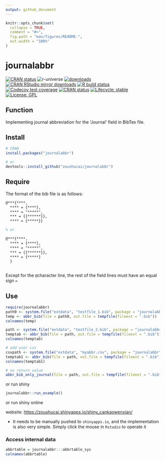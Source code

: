 ```yaml
---
output: github_document
---
```


<!-- README.md is generated from README.Rmd. Please edit that file -->

```r
knitr::opts_chunk$set(
  collapse = TRUE,
  comment = "#>",
  fig.path = "man/figures/README-",
  out.width = "100%"
)
```


# journalabbr 

<!-- badges: start -->
[![CRAN status](https://www.r-pkg.org/badges/version/journalabbr)](https://CRAN.R-project.org/package=journalabbr)
![r-universe](https://fastverse.r-universe.dev/badges/journalabbr)
[![downloads](http://cranlogs.r-pkg.org/badges/grand-total/journalabbr?color=blue)](https://cran.r-project.org/package=journalabbr)
[![CRAN RStudio mirror downloads](https://cranlogs.r-pkg.org/badges/last-month/journalabbr?color=blue)](https://github.com/zoushucai/journalabbr)
[![R build status](https://github.com/zoushucai/journalabbr/workflows/R-CMD-check/badge.svg)](https://github.com/zoushucai/journalabbr/actions)
[![Codecov test coverage](https://codecov.io/gh/zoushucai/journalabbr/branch/master/graph/badge.svg)](https://app.codecov.io/gh/zoushucai/journalabbr?branch=main)
[![CRAN status](https://www.r-pkg.org/badges/version/journalabbr)](https://CRAN.R-project.org/package=journalabbr)
[![Lifecycle: stable](https://img.shields.io/badge/lifecycle-stable-brightgreen.svg)](https://lifecycle.r-lib.org/articles/stages.html#stable)
[![License: GPL](https://img.shields.io/badge/license-GPL-blue.svg)](https://cran.r-project.org/web/licenses/GPL)
<!-- badges: end -->

## Function

Implementing journal abbreviation for the 'Journal' field in BibTex file.

## Install

```r
# CRAN
install.packages("journalabbr")

# or 
devtools::install_github("zoushucai/journalabbr")
```

## Require

The format of the bib file is as follows:

``` latex
@***{****,
  **** = {****},
  **** = "*****",
  *** = {{******}},
  **** = {*****}}

% or

@***{****,
  **** = {****},
  **** = "*****",
  *** = {{******}},
  **** = {*****}
  }
  
```

Except for the `@`character line, the rest of the field lines must have an equal sign `=`

## Use

```r
require(journalabbr)
path0 <- system.file("extdata", "testfile_1.bib", package = "journalabbr", mustWork = TRUE)
temp <- abbr_bib(file = path0, out.file = tempfile(fileext = ".bib"))
colnames(temp)

path <- system.file("extdata", "testfile_2.bib", package = "journalabbr", mustWork = TRUE)
temptab <- abbr_bib(file = path, out.file = tempfile(fileext = ".bib"))
colnames(temptab)

# add user csv
csvpath <- system.file("extdata", "myabbr.csv", package = "journalabbr", mustWork = TRUE)
temptab1 <- abbr_bib(file = path, out.file = tempfile(fileext = ".bib"), user.csv = csvpath)
colnames(temptab1)

# no return value
abbr_bib_only_journal(file = path, out.file = tempfile(fileext = ".bib"), user.csv = csvpath)

```

or run shiny 

```r
journalabbr::run_example()
```

or run shiny online

website: [https://zoushucai.shinyapps.io/shiny_cankaowenxian/](https://zoushucai.shinyapps.io/shiny_cankaowenxian/)


- It needs to be manually pushed to `shinyapps.io`, and the implementation is also very simple. Simply click the mouse in `Rstudio` to operate it


### Access internal data

```r
abbrtable = journalabbr:::abbrtable_sys
colnames(abbrtable)
```


